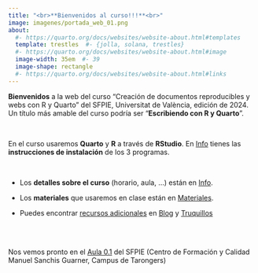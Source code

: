 ```yaml
---
title: "<br>**Bienvenidos al curso!!!**<br>"
image: imagenes/portada_web_01.png
about:
  #- https://quarto.org/docs/websites/website-about.html#templates
  template: trestles  #- {jolla, solana, trestles}
  #- https://quarto.org/docs/websites/website-about.html#image
  image-width: 35em  #- 39
  image-shape: rectangle
  #- https://quarto.org/docs/websites/website-about.html#links
---
```


**Bienvenidos** a la web del curso "Creación de documentos reproducibles y webs con R y Quarto" del SFPIE, Universitat de València, edición de 2024. Un título más amable del curso podría ser "**Escribiendo con R y Quarto**".

<br>


En el curso usaremos **Quarto** y **R** a través de **RStudio**. En [Info](info.qmd) tienes las **instrucciones de instalación** de los 3 programas.

<br>


- Los **detalles sobre el curso** (horario, aula, ...) están en [Info](info.qmd).


- Los **materiales** que usaremos en clase están en [Materiales](materiales.qmd).


- Puedes encontrar [recursos adicionales]{style="text-decoration: underline;"} en [Blog](blog.qmd) y  [Truquillos](blog_02.qmd)

<br><br>

Nos vemos pronto en el [Aula 0.1](https://www.google.es/maps/place/Centro+de+Formaci%C3%B3n+y+Calidad+Manuel+Sanchis+Guarner/@39.4750955,-0.346133,17z/data=!3m1!4b1!4m6!3m5!1s0xd6049dbfd241e75:0xc257e3f91a60e197!8m2!3d39.4750914!4d-0.3435581!16s%2Fg%2F11r_fpk8ms?hl=es&entry=ttu){target="_blank"} del SFPIE (Centro de Formación y Calidad Manuel Sanchis Guarner, Campus de Tarongers)
